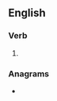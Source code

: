{{also|déifiés|déifies}}
==English==

===Verb===
{{head|en|verb form}}

# {{en-third-person singular of|deify}}

===Anagrams===
* {{anagrams|en|a=deefiis|edifies}}